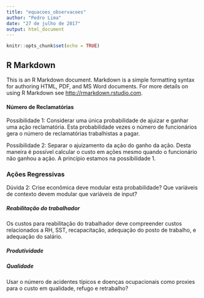 ```yaml
---
title: "equacoes_observacoes"
author: "Pedro Lima"
date: "27 de julho de 2017"
output: html_document
---
```


```r
knitr::opts_chunk$set(echo = TRUE)
```

## R Markdown

This is an R Markdown document. Markdown is a simple formatting syntax for authoring HTML, PDF, and MS Word documents. For more details on using R Markdown see <http://rmarkdown.rstudio.com>.


#### Número de Reclamatórias
Possibilidade 1: Considerar uma única probabilidade de ajuizar e ganhar uma ação reclamatória. Esta probabilidade vezes o número de funcionários gera o número de reclamatórias trabalhistas a pagar.

Possibilidade 2: Separar o ajuizamento da ação do ganho da ação. Desta maneira é possível calcular o custo em ações mesmo quando o funcionário não ganhou a ação. A princípio estamos na possibilidade 1.

### Ações Regressivas
Dúvida 2: Crise econômica deve modular esta probabilidade? Que variáveis de contexto devem modular que variáveis de input?







##### Reabilitação do trabalhador

Os custos para reabilitação do trabalhador deve compreender custos relacionados a RH, SST, recapacitação, adequação do posto de trabalho, e adequação do salário.


##### Produtividade


##### Qualidade
Usar o número de acidentes típicos e doenças ocupacionais como proxies para o custo em qualidade, refugo e retrabalho?
